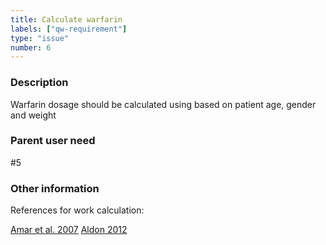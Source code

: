 ```yaml
---
title: Calculate warfarin
labels: ["qw-requirement"]
type: "issue"
number: 6
---
```


### Description

Warfarin dosage should be calculated using based on patient age, gender and weight

### Parent user need

#5

### Other information

References for work calculation:

[Amar et al. 2007](https://dl.acm.org/doi/abs/10.1145/3322385.3322424)
[Aldon 2012](https://dl.acm.org/doi/abs/10.1145/3322385.3322424)
